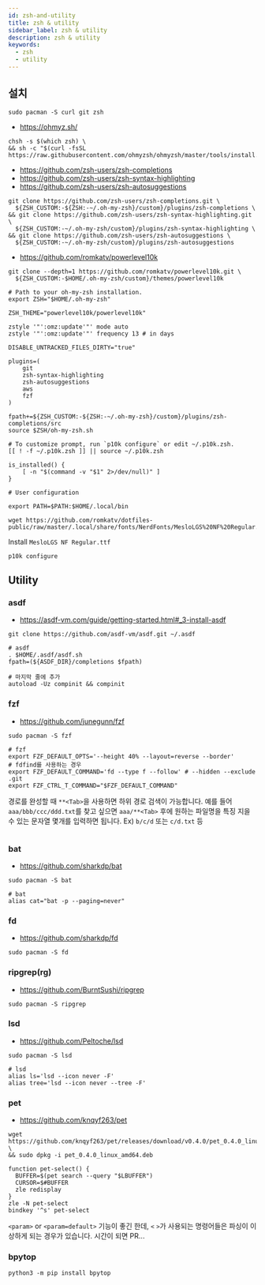 ```yaml
---
id: zsh-and-utility
title: zsh & utility
sidebar_label: zsh & utility
description: zsh & utility
keywords:
  - zsh
  - utility
---
```



## 설치

```shell
sudo pacman -S curl git zsh
```

- https://ohmyz.sh/

```shell
chsh -s $(which zsh) \
&& sh -c "$(curl -fsSL https://raw.githubusercontent.com/ohmyzsh/ohmyzsh/master/tools/install.sh)"
```

- https://github.com/zsh-users/zsh-completions
- https://github.com/zsh-users/zsh-syntax-highlighting
- https://github.com/zsh-users/zsh-autosuggestions

```shell
git clone https://github.com/zsh-users/zsh-completions.git \
  ${ZSH_CUSTOM:-${ZSH:-~/.oh-my-zsh}/custom}/plugins/zsh-completions \
&& git clone https://github.com/zsh-users/zsh-syntax-highlighting.git \
  ${ZSH_CUSTOM:-~/.oh-my-zsh/custom}/plugins/zsh-syntax-highlighting \
&& git clone https://github.com/zsh-users/zsh-autosuggestions \
  ${ZSH_CUSTOM:-~/.oh-my-zsh/custom}/plugins/zsh-autosuggestions
```

- https://github.com/romkatv/powerlevel10k

```shell
git clone --depth=1 https://github.com/romkatv/powerlevel10k.git \
  ${ZSH_CUSTOM:-$HOME/.oh-my-zsh/custom}/themes/powerlevel10k
```

```shell title=".zshrc"
# Path to your oh-my-zsh installation.
export ZSH="$HOME/.oh-my-zsh"

ZSH_THEME="powerlevel10k/powerlevel10k"

zstyle '"':omz:update'"' mode auto
zstyle '"':omz:update'"' frequency 13 # in days

DISABLE_UNTRACKED_FILES_DIRTY="true"

plugins=(
    git
    zsh-syntax-highlighting
    zsh-autosuggestions
    aws
    fzf
)

fpath+=${ZSH_CUSTOM:-${ZSH:-~/.oh-my-zsh}/custom}/plugins/zsh-completions/src
source $ZSH/oh-my-zsh.sh

# To customize prompt, run `p10k configure` or edit ~/.p10k.zsh.
[[ ! -f ~/.p10k.zsh ]] || source ~/.p10k.zsh

is_installed() {
    [ -n "$(command -v "$1" 2>/dev/null)" ]
}

# User configuration

export PATH=$PATH:$HOME/.local/bin
```

```shell
wget https://github.com/romkatv/dotfiles-public/raw/master/.local/share/fonts/NerdFonts/MesloLGS%20NF%20Regular.ttf
```

Install `MesloLGS NF Regular.ttf`

```shell
p10k configure
```

## Utility

### asdf

- https://asdf-vm.com/guide/getting-started.html#_3-install-asdf

```shell
git clone https://github.com/asdf-vm/asdf.git ~/.asdf
```

```shell title=".zshrc"
# asdf
. $HOME/.asdf/asdf.sh
fpath=(${ASDF_DIR}/completions $fpath)

# 마지막 줄에 추가
autoload -Uz compinit && compinit
```

### fzf

- https://github.com/junegunn/fzf

```shell
sudo pacman -S fzf
```

```shell title=".zshrc"
# fzf
export FZF_DEFAULT_OPTS='--height 40% --layout=reverse --border'
# fdfind를 사용하는 경우
export FZF_DEFAULT_COMMAND='fd --type f --follow' # --hidden --exclude .git
export FZF_CTRL_T_COMMAND="$FZF_DEFAULT_COMMAND"
```

경로를 완성할 때 `**<Tab>`을 사용하면 하위 경로 검색이 가능합니다. 예를 들어 `aaa/bbb/ccc/ddd.txt`를 찾고 싶으면 `aaa/**<Tab>` 후에 원하는 파일명을 특징 지을 수 있는 문자열 몇개를 입력하면 됩니다. Ex) `b/c/d` 또는 `c/d.txt` 등

<center>
  <Image
    img={require("@site/static/img/linux/linux-tools/zsh-and-utility/fzf-test.png")}
    width={750}
  />
</center>

### bat

- https://github.com/sharkdp/bat

```shell
sudo pacman -S bat
```

```shell title=".zshrc"
# bat
alias cat="bat -p --paging=never"
```

### fd

- https://github.com/sharkdp/fd

```shell
sudo pacman -S fd
```

### ripgrep(rg)

- https://github.com/BurntSushi/ripgrep

```shell
sudo pacman -S ripgrep
```

### lsd

- https://github.com/Peltoche/lsd

```shell
sudo pacman -S lsd
```

```shell
# lsd
alias ls='lsd --icon never -F'
alias tree='lsd --icon never --tree -F'
```

### pet

- https://github.com/knqyf263/pet

```shell
wget https://github.com/knqyf263/pet/releases/download/v0.4.0/pet_0.4.0_linux_amd64.deb \
&& sudo dpkg -i pet_0.4.0_linux_amd64.deb
```

```shell title=".zshrc"
function pet-select() {
  BUFFER=$(pet search --query "$LBUFFER")
  CURSOR=$#BUFFER
  zle redisplay
}
zle -N pet-select
bindkey '^s' pet-select
```

`<param>` or `<param=default>` 기능이 좋긴 한데, `<` `>`가 사용되는 명령어들은 파싱이 이상하게 되는 경우가 있습니다. 시간이 되면 PR...

### bpytop

```shell
python3 -m pip install bpytop
```
